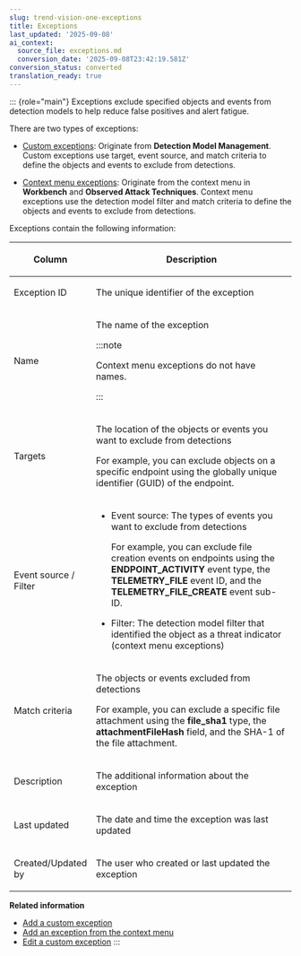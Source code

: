 ```yaml
---
slug: trend-vision-one-exceptions
title: Exceptions
last_updated: '2025-09-08'
ai_context:
  source_file: exceptions.md
  conversion_date: '2025-09-08T23:42:19.581Z'
conversion_status: converted
translation_ready: true
---
```


::: {role="main"}
Exceptions exclude specified objects and events from detection models to help reduce false positives and alert fatigue.

There are two types of exceptions:

- [Custom exceptions](adding-custom-exception.mdx): Originate from **Detection Model Management**. Custom exceptions use target, event source, and match criteria to define the objects and events to exclude from detections.

- [Context menu exceptions](adding-exception-context-menu.mdx): Originate from the context menu in **Workbench** and **Observed Attack Techniques**. Context menu exceptions use the detection model filter and match criteria to define the objects and events to exclude from detections.

Exceptions contain the following information:

<table>
<colgroup>
<col style="width: 25%" />
<col style="width: 75%" />
</colgroup>
<thead>
<tr>
<th><p>Column</p></th>
<th><p>Description</p></th>
</tr>
</thead>
<tbody>
<tr>
<td><p>Exception ID</p></td>
<td><p>The unique identifier of the exception</p></td>
</tr>
<tr>
<td><p>Name</p></td>
<td><p>The name of the exception</p>


:::note

<p>Context menu exceptions do not have names.</p>


:::

</td>
</tr>
<tr>
<td><p>Targets</p></td>
<td><p>The location of the objects or events you want to exclude from detections</p>
<p>For example, you can exclude objects on a specific endpoint using the globally unique identifier (GUID) of the endpoint.</p></td>
</tr>
<tr>
<td><p>Event source / Filter</p></td>
<td><ul>
<li><p>Event source: The types of events you want to exclude from detections</p>
<p>For example, you can exclude file creation events on endpoints using the <strong>ENDPOINT_ACTIVITY</strong> event type, the <strong>TELEMETRY_FILE</strong> event ID, and the <strong>TELEMETRY_FILE_CREATE</strong> event sub-ID.</p></li>
<li><p>Filter: The detection model filter that identified the object as a threat indicator (context menu exceptions)</p></li>
</ul></td>
</tr>
<tr>
<td><p>Match criteria</p></td>
<td><p>The objects or events excluded from detections</p>
<p>For example, you can exclude a specific file attachment using the <strong>file_sha1</strong> type, the <strong>attachmentFileHash</strong> field, and the SHA-1 of the file attachment.</p></td>
</tr>
<tr>
<td><p>Description</p></td>
<td><p>The additional information about the exception</p></td>
</tr>
<tr>
<td><p>Last updated</p></td>
<td><p>The date and time the exception was last updated</p></td>
</tr>
<tr>
<td><p>Created/Updated by</p></td>
<td><p>The user who created or last updated the exception</p></td>
</tr>
</tbody>
</table>

**Related information**

- [Add a custom exception](adding-custom-exception.md "Create a custom exception to exclude specified objects or events from future detections.")
- [Add an exception from the context menu](adding-exception-context-menu.md "During alert investigation, you can exclude objects from future detections.")
- [Edit a custom exception](editing-custom-exception.md "Edit the settings of a custom exception.")
:::
